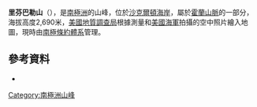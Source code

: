 {{coord|82|57|S|166|20|E|display=title}}

'''里芬巴勒山'''（{{lang-en|Mount Rifenburgh}}），是[[南極洲|南極洲]]的山峰，位於[[沙克爾頓海岸|沙克爾頓海岸]]，屬於[[霍蘭山脈|霍蘭山脈]]的一部分，海拔高度2,690米，[[美國地質調查局|美國地質調查局]]根據測量和[[美國海軍|美國海軍]]拍攝的空中照片繪入地圖，現時由[[南極條約體系|南極條約體系]]管理。

==參考資料==
*{{usgs-gazetteer}}

{{DEFAULTSORT:Mount Rifenburgh}}
[[Category:南極洲山峰|Category:南極洲山峰]]


{{ShackletonCoast-geo-stub}}